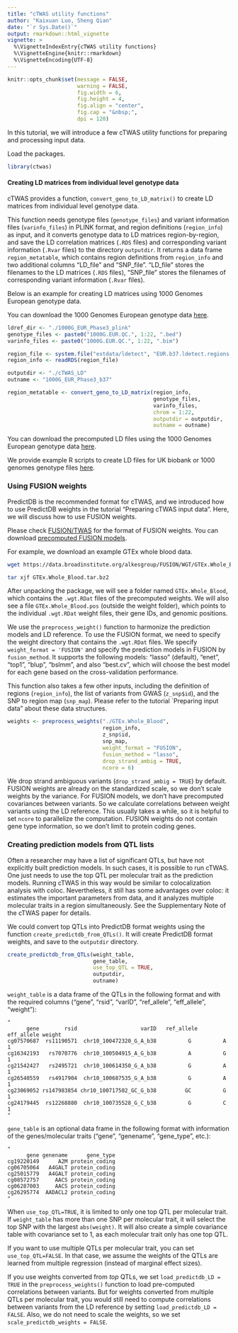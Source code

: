 ```yaml
---
title: "cTWAS utility functions"
author: "Kaixuan Luo, Sheng Qian"
date: "`r Sys.Date()`"
output: rmarkdown::html_vignette
vignette: >
  %\VignetteIndexEntry{cTWAS utility functions}
  %\VignetteEngine{knitr::rmarkdown}
  %\VignetteEncoding{UTF-8}
---
```



```r
knitr::opts_chunk$set(message = FALSE,
                      warning = FALSE,
                      fig.width = 6,
                      fig.height = 4,
                      fig.align = "center",
                      fig.cap = "&nbsp;",
                      dpi = 120)
```


In this tutorial, we will introduce a few cTWAS utility functions for preparing and processing input data.

Load the packages. 
```r
library(ctwas)
```



#### Creating LD matrices from individual level genotype data

cTWAS provides a function,  `convert_geno_to_LD_matrix()` to create LD matrices from  individual level genotype data. 

This function needs genotype files (`genotype_files`) and variant information files (`varinfo_files`) in PLINK format, and region definitions (`region_info`) as input, and it converts genotype data to LD matrices region-by-region, and save the LD correlation matrices (`.RDS` files) and corresponding variant information (`.Rvar` files) to the directory `outputdir`. It returns a data frame `region_metatable`, which contains region definitions from `region_info` and two additional columns "LD_file" and "SNP_file". "LD_file" stores the filenames to the LD matrices (`.RDS` files),  "SNP_file" stores the filenames of corresponding variant information (`.Rvar` files). 
 
Below is an example for creating LD matrices using 1000 Genomes European genotype data.

You can download the 1000 Genomes European genotype data [here](https://uchicago.box.com/s/qqfq7wsl1fcbfjrcpwvyyspvfud3h2xa).

```r
ldref_dir <- "./1000G_EUR_Phase3_plink"
genotype_files <- paste0("1000G.EUR.QC.", 1:22, ".bed")
varinfo_files <- paste0("1000G.EUR.QC.", 1:22, ".bim")

region_file <- system.file("extdata/ldetect", "EUR.b37.ldetect.regions.RDS", package = "ctwas")
region_info <- readRDS(region_file)

outputdir <- "./cTWAS_LD"
outname <- "1000G_EUR_Phase3_b37"

region_metatable <- convert_geno_to_LD_matrix(region_info,
                                              genotype_files,
                                              varinfo_files,
                                              chrom = 1:22,
                                              outputdir = outputdir,
                                              outname = outname)
```


You can download the precomputed LD files using the 1000 Genomes European genotype data [here](https://uchicago.box.com/s/bi7yy7461hdd07xafyk0qlji1kwmleu7).

We provide example R scripts to create LD files for UK biobank or 1000 genomes genotype files [here](https://github.com/xinhe-lab/ctwas/tree/singlegroup/inst/extdata/scripts).


### Using FUSION weights

PredictDB is the recommended format for cTWAS, and we introduced how to use PredictDB weights in the tutorial "Preparing cTWAS input data". Here, we will discuss how to use FUSION weights. 

Please check [FUSION/TWAS](http://gusevlab.org/projects/fusion/#compute-your-own-predictive-models) for the format of FUSION weights. You can download [precomputed FUSION models](http://gusevlab.org/projects/fusion/#download-pre-computed-predictive-models).

For example, we download an example GTEx whole blood data. 
```bash
wget https://data.broadinstitute.org/alkesgroup/FUSION/WGT/GTEx.Whole_Blood.tar.bz2

tar xjf GTEx.Whole_Blood.tar.bz2
```


After unpacking the package, we will see a folder named `GTEx.Whole_Blood`, which contains the `.wgt.RDat` files of the precomputed weights. We will also see a file `GTEx.Whole_Blood.pos` (outside the weight folder), which points to the individual `.wgt.RDat` weight files, their gene IDs, and genomic positions.

We use the `preprocess_weight()` function to harmonize the prediction models and LD reference. To use the FUSION format, we need to specify the weight directory that contains the `.wgt.RDat` files. We specify `weight_format = 'FUSION'` and specify the prediction models in FUSION by `fusion_method`. It supports the following models: "lasso" (default), "enet", "top1", "blup", "bslmm", and also "best.cv", which will choose the best model for each gene based on the cross-validation performance. 

This function also takes a few other inputs, including the definition of regions (`region_info`), the list of variants from GWAS (`z_snp$id`), and the SNP to region map (`snp_map`). Please refer to the tutorial `Preparing input data” about these data structures.  

```r
weights <- preprocess_weights("./GTEx.Whole_Blood",
                              region_info,
                              z_snp$id,
                              snp_map,                                  
                              weight_format = "FUSION",
                              fusion_method = "lasso",
                              drop_strand_ambig = TRUE,
                              ncore = 6)
```



We drop strand ambiguous variants (`drop_strand_ambig = TRUE`) by default. FUSION weights are already on the standardized scale, so we don't scale weights by the variance. For FUSION models, we don't have precomputed covariances between variants. So we calculate correlations between weight variants using the LD reference. This usually takes a while, so it is helpful to set `ncore` to parallelize the computation. FUSION weights do not contain gene type information, so we don't limit to protein coding genes. 


### Creating prediction models from QTL lists

Often a researcher may have a list of significant QTLs, but have not explicitly built prediction models. In such cases, it is possible to run cTWAS. One just needs to use the top QTL per molecular trait as the prediction models. Running cTWAS in this way would be similar to colocalization analysis with coloc. Nevertheless, it still has some advantages over coloc: it estimates the important parameters from data, and it analyzes multiple molecular traits in a region simultaneously. See the Supplementary Note of the cTWAS paper for details. 

We could convert top QTLs into PredictDB format weights using the function `create_predictdb_from_QTLs()`. It will create PredictDB format weights, and save to the `outputdir` directory.

```r
create_predictdb_from_QTLs(weight_table, 
                           gene_table, 
                           use_top_QTL = TRUE,
                           outputdir, 
                           outname)
```


`weight_table` is a data frame of the QTLs in the following format and with the required columns ("gene", "rsid", "varID", "ref_allele", "eff_allele", "weight"):

```{}
"
      gene        rsid                    varID   ref_allele eff_allele weight
cg07570687  rs11190571  chr10_100472320_G_A_b38          G          A      1
cg16342193   rs7070776  chr10_100504915_A_G_b38          A          G      1
cg21542427   rs2495721  chr10_100614350_G_A_b38          G          A      1
cg26540559   rs4917904  chr10_100687535_G_A_b38          G          A      1
cg23069052 rs147983854 chr10_100717502_GC_G_b38         GC          G      1
cg24179445  rs12268880  chr10_100735528_G_C_b38          G          C      1
"
```


`gene_table` is an optional data frame in the following format with information of the genes/molecular traits ("gene", "genename", "gene_type", etc.): 

```{}
"
      gene genename      gene_type
cg19220149      A2M protein_coding
cg06705064   A4GALT protein_coding
cg25015779   A4GALT protein_coding
cg08572757     AACS protein_coding
cg06287003     AACS protein_coding
cg26295774  AADACL2 protein_coding
"
```


When `use_top_QTL=TRUE`, it is limited to only one top QTL per molecular trait. If `weight_table` has more than one SNP per molecular trait, it will select the top SNP with the largest `abs(weight)`. It will also create a simple covariance table with covariance set to 1, as each molecular trait only has one top QTL.

If you want to use multiple QTLs per molecular trait, you can set `use_top_QTL=FALSE`. In that case, we assume the weights of the QTLs are learned from multiple regression (instead of marginal effect sizes). 

If you use weights converted from *top* QTLs, we set `load_predictdb_LD = TRUE` in the `preprocess_weights()` function to load pre-computed correlations between variants. But for weights converted from multiple QTLs per molecular trait, you would still need to compute correlations between variants from the LD reference by setting `load_predictdb_LD = FALSE`. Also, we do not need to scale the weights, so we set  `scale_predictdb_weights = FALSE`. 

